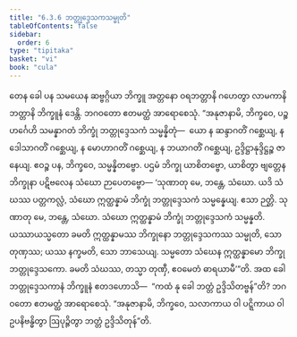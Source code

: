 ```yaml
---
title: "6.3.6 ဘတ္တုဒ္ဒေသကသမ္မုတိ"
tableOfContents: false
sidebar:
  order: 6
type: "tipitaka"
basket: "vi"
book: "cula"
---
```



<DynamicBreadcrumb />

<Division number="326" book="cula" e="ch" v="4" p="330">

<Paragraph number="1431" book="cula">
တေန ခေါ ပန သမယေန ဆဗ္ဗဂ္ဂိယာ ဘိက္ခူ အတ္တနော ဝရဘတ္တာနိ ဂဟေတွာ လာမကာနိ ဘတ္တာနိ ဘိက္ခူနံ ဒေန္တိ. ဘဂဝတော ဧတမတ္ထံ အာရောစေသုံ. “အနုဇာနာမိ, ဘိက္ခဝေ, ပဉ္စဟင်္ဂေဟိ သမန္နာဂတံ ဘိက္ခုံ ဘတ္တုဒ္ဒေသကံ သမ္မန္နိတုံ—  ယော န ဆန္ဒာဂတိံ ဂစ္ဆေယျ, န ဒေါသာဂတိံ ဂစ္ဆေယျ, န မောဟာဂတိံ ဂစ္ဆေယျ, န ဘယာဂတိံ ဂစ္ဆေယျ, ဥဒ္ဒိဋ္ဌာနုဒ္ဒိဋ္ဌဉ္စ ဇာနေယျ. ဧဝဉ္စ ပန, ဘိက္ခဝေ, သမ္မန္နိတဗ္ဗော. ပဌမံ ဘိက္ခု ယာစိတဗ္ဗော, ယာစိတွာ ဗျတ္တေန ဘိက္ခုနာ ပဋိဗလေန သံဃော ဉာပေတဗ္ဗော—
</Paragraph>

<Paragraph number="1432" book="cula">
‘သုဏာတု မေ, ဘန္တေ, သံဃော. ယဒိ သံဃဿ ပတ္တကလ္လံ, သံဃော ဣတ္ထန္နာမံ ဘိက္ခုံ ဘတ္တုဒ္ဒေသကံ သမ္မန္နေယျ. ဧသာ ဉတ္တိ.
</Paragraph>

<Paragraph number="1433" book="cula">
သုဏာတု မေ, ဘန္တေ, သံဃော. သံဃော ဣတ္ထန္နာမံ ဘိက္ခုံ ဘတ္တုဒ္ဒေသကံ သမ္မန္နတိ. ယဿာယသ္မတော ခမတိ ဣတ္ထန္နာမဿ ဘိက္ခုနော ဘတ္တုဒ္ဒေသကဿ သမ္မုတိ, သော တုဏှဿ; ယဿ နက္ခမတိ, သော ဘာသေယျ.
</Paragraph>

<Paragraph number="1434" book="cula">
သမ္မတော သံဃေန ဣတ္ထန္နာမော ဘိက္ခု ဘတ္တုဒ္ဒေသကော. ခမတိ သံဃဿ, တသ္မာ တုဏှီ, ဧဝမေတံ ဓာရယာမီ’”တိ.
</Paragraph>

<Paragraph number="1435" book="cula">
အထ ခေါ ဘတ္တုဒ္ဒေသကာနံ ဘိက္ခူနံ ဧတဒဟောသိ—  “ကထံ နု ခေါ ဘတ္တံ ဥဒ္ဒိသိတဗ္ဗန်”တိ? ဘဂဝတော ဧတမတ္ထံ အာရောစေသုံ. “အနုဇာနာမိ, ဘိက္ခဝေ, သလာကာယ ဝါ ပဋ္ဋိကာယ ဝါ ဥပနိဗန္ဓိတွာ ဩပုဉ္ဇိတွာ ဘတ္တံ ဥဒ္ဒိသိတုန်”တိ.
</Paragraph>
</Division>